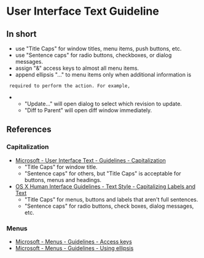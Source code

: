 = User Interface Text Guideline =

== In short ==

* use "Title Caps" for window titles, menu items, push buttons, etc.
* use "Sentence caps" for radio buttons, checkboxes, or dialog messages.
* assign "&" access keys to almost all menu items.
* append ellipsis "..." to menu items only when additional information is
  required to perform the action. For example,
** "Update..." will open dialog to select which revision to update.
** "Diff to Parent" will open diff window immediately.

== References ==

=== Capitalization ===

* [[https://msdn.microsoft.com/en-us/library/windows/desktop/dn742478.aspx#Capitalization|Microsoft - User Interface Text - Guidelines - Capitalization]]
** "Title Caps" for window title.
** "Sentence caps" for others, but "Title Caps" is acceptable for buttons,  menus and headings.
* [[http://developer.apple.com/library/mac/#documentation/userexperience/conceptual/applehiguidelines/TextStyle/TextStyle.html#//apple_ref/doc/uid/TP30000365-BABDIBBH|OS X Human Interface Guidelines - Text Style - Capitalizing Labels and Text]]
** "Title Caps" for menus, buttons and labels that aren't full sentences.
** "Sentence caps" for radio buttons, check boxes, dialog messages, etc.

=== Menus ===

* [[https://msdn.microsoft.com/en-us/library/windows/desktop/dn742392.aspx#access_keys|Microsoft - Menus - Guidelines - Access keys]]
* [[https://msdn.microsoft.com/en-us/library/windows/desktop/dn742392.aspx#usingellipses|Microsoft - Menus - Guidelines - Using ellipsis]]
